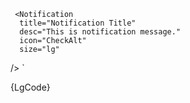 


     <Notification
      title="Notification Title"
      desc="This is notification message."
      icon="CheckAlt"
      size="lg"
   />
`

<Section
	contained={true}
	border={true}
	style={{ paddingRight: 0, paddingLeft: 0 }}
>
	<Preview wrapper={true}>
		<Notification
			size="lg"
			title="Notification Title"
			desc="This is notification message."
			icon="CheckAlt"
		/>
	</Preview>
	<Snippet language="js">{LgCode}</Snippet>
</Section>
